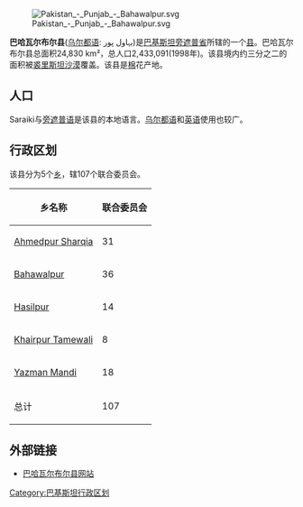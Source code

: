 [[File:Pakistan_-_Punjab_-_Bahawalpur.svg|right]]

'''巴哈瓦尔布尔县'''([[乌尔都语|乌尔都语]]: بہاول پور)是[[巴基斯坦|巴基斯坦]][[旁遮普省|旁遮普省]]所辖的一个[[县|县]]。巴哈瓦尔布尔县总面积24,830 km²，总人口2,433,091(1998年)。该县境内约三分之二的面积被[[裘里斯坦沙漠|裘里斯坦沙漠]]覆盖。该县是[[棉|棉]]花产地。

== 人口 ==
Saraiki与[[旁遮普语|旁遮普语]]是该县的本地语言。[[乌尔都语|乌尔都语]]和[[英语|英语]]使用也较广。

== 行政区划 ==
该县分为5个[[乡|乡]]，辖107个联合委员会。

{| class="wikitable"
|-
! 乡名称
! 联合委员会
|-
| [[Ahmedpur_Sharqia|Ahmedpur Sharqia]]
| 31
|-
| [[Bahawalpur|Bahawalpur]]
| 36
|-
| [[Hasilpur|Hasilpur]]
| 14
|-
| [[Khairpur_Tamewali|Khairpur Tamewali]]
| 8
|-
| [[Yazman_Mandi|Yazman Mandi]]  
| 18
|-
| 总计
| 107
|}

== 外部链接 ==
*[http://www.bahawalpur.gov.pk 巴哈瓦尔布尔县网站] {{Wayback|url=http://www.bahawalpur.gov.pk/ |date=20140516185238 }}

{{旁遮普省行政区划}}

[[Category:巴基斯坦行政区划|Category:巴基斯坦行政区划]]